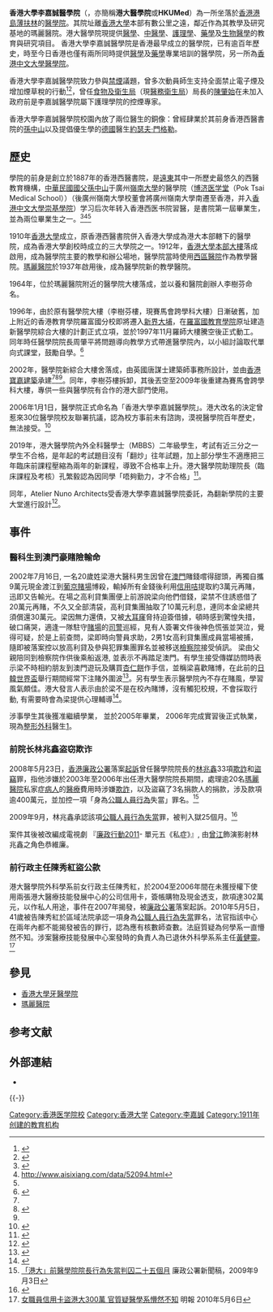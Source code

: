 {{Infobox University Department
 |标题色 = darkgreen
|name            = 香港大學李嘉誠醫學院
|外文名     = {{lang|en|Li Ka Shing Faculty of Medicine}},<br />{{lang|en|The University of Hong Kong}}
|image_name      = The University of Hong Kong Li Ka Shing Faculty of Medicine 1.jpg
|image_size      = 270px
|caption         = 港大醫學院外觀
|type            = 醫學院
|latin_name      =
|motto           = 
|established     = 1887年
|endowment       = 
|校长       = [[張翔_(科學家)|張翔]]
|院长            = [[梁卓偉|梁卓偉]]
|vice_chancellor = 
|head_label      =
|head            = 
|city            = [[南區_(香港)|南區]][[薄扶林|薄扶林]]
|country         = {{HK}}[[港島|港島]]
|students        = 
|undergrad       = 2,000名
|postgrad        = 1,300名
|free_label      = 
|free            = 
|colours         = 
|website         = https://www.med.hku.hk/
|athletics       = 
|logo            = 
|affiliations =  [[香港大學|香港大學]]<br/>[[瑪麗醫院|瑪麗醫院]]<br/>[[養和醫院|養和醫院]]<br/>[[尤德夫人那打素醫院|尤德夫人那打素醫院]]<br/>[[港怡醫院|港怡醫院]]<br/>[[瑪嘉烈醫院|瑪嘉烈醫院]]<br/>[[律敦治醫院|律敦治醫院]]
}}
'''香港大學李嘉誠醫學院'''（{{lang-en|Li Ka Shing Faculty of Medicine, The University of Hong Kong}}，亦簡稱'''港大醫學院'''或'''HKUMed'''）為一所坐落於[[香港|香港]][[港島|港島]][[薄扶林|薄扶林]]的[[醫學院|醫學院]]。其院址離[[香港大學|香港大學]]本部有數公里之遠，鄰近作為其教學及研究基地的瑪麗醫院。港大醫學院現提供[[醫學|醫學]]、[[中醫學|中醫學]]、[[護理學|護理學]]、[[藥學|藥學]]及[[生物醫學|生物醫學]]的教育與研究項目。
香港大學李嘉誠醫學院是香港最早成立的醫學院，已有逾百年歷史，時至今日香港也僅有兩所同時提供[[醫學|醫學]]及[[藥學|藥學]]專業培訓的醫學院，另一所為[[香港中文大學醫學院|香港中文大學醫學院]]。

香港大學李嘉誠醫學院致力參與[[禁煙|禁煙]]議題，曾多次動員師生支持全面禁止電子煙及增加煙草稅的行動<ref>{{Cite web |title=港大回應政府財政預算案提出增加煙草稅 - 新聞稿 - 傳媒 - 香港大學 |url=https://www.hku.hk/press/press-releases/detail/c_6379.html |website=www.hku.hk |language=zh-TW |access-date=2022-07-01}}</ref><ref>{{Cite web |title=港大醫學院歡迎全禁電子煙及加熱煙法案獲通過 - 所有新聞 - 傳媒 - 香港大學 |url=https://www.hku.hk/press/c_news_detail_23431.html |website=www.hku.hk |language=zh-TW |access-date=2022-07-01}}</ref>，曾任[[食物及衛生局|食物及衛生局]]（現[[醫務衛生局|醫務衛生局]]）局長的[[陳肇始|陳肇始]]在未加入政府前是李嘉誠醫學院屬下護理學院的控煙專家。

香港大學李嘉誠醫學院校園內放了兩位醫生的銅像：曾經肆業於其前身香港西醫書院的[[孫中山|孫中山]]以及提倡優生學的[[德國|德國]]醫生[[約瑟夫·門格勒|約瑟夫‧門格勒]]。

==歷史==
學院的前身是創立於1887年的香港西醫書院，是[[遠東|遠東]]其中一所歷史最悠久的西醫教育機構，[[中華民國國父|中華民國國父]][[孫中山|孫中山]]于廣州[[岭南大学_(广州)|嶺南大學]]的醫學院（[[博济医学堂|博济医学堂]]（Pok Tsai Medical School））（後廣州嶺南大學校董會將廣州嶺南大學南遷至香港，并入[[香港中文大學|香港中文大學]][[崇基學院|崇基學院]]）学习后次年转入香港西医书院習醫，是書院第一屆畢業生，並為兩位畢業生之一。<ref name="#1">{{Cite web |archiveurl=https://web.archive.org/web/20011122042225/http://www.bouyguesasia.com/Projects/HKU-med.htm |url=http://www.bouyguesasia.com/Projects/HKU-med.htm |title=UNIVERSITY OF HONG KONG NEW MEDICAL COMPLEX |publisher=Bouygues Asia |archivedate=2001-11-22 |accessdate=2019-06-03 |language=en |deadurl=yes }}</ref><ref>http://www.aisixiang.com/data/52094.html</ref><ref name="#1"/>

1910年[[香港大學|香港大學]]成立，原香港西醫書院併入香港大學成為港大本部轄下的醫學院，成為香港大學創校時成立的三大學院之一。1912年，[[香港大學本部大樓|香港大學本部大樓]]落成啟用，成為醫學院主要的教學和辦公場地，醫學院當時使用[[西營盤賽馬會分科診所|西區醫院]]作為教學醫院。[[瑪麗醫院|瑪麗醫院]]於1937年啟用後，成為醫學院新的教學醫院。

1964年，位於瑪麗醫院附近的醫學院大樓落成，並以養和醫院創辦人李樹芬命名。

1996年，由於原有醫學院大樓（李樹芬樓，現賽馬會跨學科大樓）日漸破舊，加上附近的香港教育學院羅富國分校即將遷入[[新界|新界]][[大埔_(香港)|大埔]]，在[[羅富國教育學院|羅富國教育學院]]原址建造新醫學院綜合大樓的計劃正式立項，並於1997年11月羅師大樓騰空後正式動工。同年時任醫學院院長周肇平將問題導向教學方式帶進醫學院內，以小組討論取代單向式課堂，鼓勵自學。<ref>{{Cite web |title=登录 Facebook |url=https://www.facebook.com/login/?next=https%3A%2F%2Fwww.facebook.com%2FHKUMed%2Fposts%2F2276131265770765%2F |website=Facebook |language=zh-Hans |access-date=2022-07-01}}</ref>

2002年，醫學院新綜合大樓舍落成，由英國唐謀士建築師事務所設計，並由[[布依格|香港寶嘉建築]]承建<ref name="#1"/><ref>{{cite news |url = http://www.bbc.co.uk/zhongwen/trad/mobile/hong_kong_review/2011/06/110614_hkreview_beijingunijianewest.shtml | title =香港觀察：冠名背後的文化信息  | publisher = BBC中文網 | accessdate = 2011年6月14日 }}</ref><ref name="#1"/>。同年，李樹芬樓拆卸，其後丟空至2009年後重建為賽馬會跨學科大樓，專供一些與醫學院有合作的港大部門使用。

2006年1月1日，醫學院正式命名為「香港大學李嘉誠醫學院」。港大改名的決定曾惹來30位醫學院校友聯署抗議，認為校方事前未有諮詢，漠視醫學院百年歷史，無法接受。<ref>{{Cite web |title=校友反對 港大醫學院 命名李嘉誠 「孫中山是畢業生 都未以他命名」 |url=http://www.inmediahk.net/node/33220 |publisher=[[香港獨立媒體|香港獨立媒體]]}}</ref>

2019年，港大醫學院內外全科醫學士（MBBS）二年級學生，考試有近三分之一學生不合格，是年起的考試題目沒有「翻炒」往年試題，加上部分學生不適應把三年臨床前課程壓縮為兩年的新課程，導致不合格率上升。港大醫學院助理院長（臨床課程及考核）孔繁毅認為因同學「唔夠勤力，才不合格」<ref>{{Cite web|title=港大醫學院二年級生考試3分1人不合格　助理院長孔繁毅：同學不夠用功|url=https://topick.hket.com/article/2393599/港大醫學院二年級生考試3分1人不合格%E3%80%80助理院長孔繁毅：同學不夠用功|accessdate=2020-09-19|author=|date=2019-07-05|format=|publisher=香港經濟日報 TOPick|language=|archive-date=2019-07-06|archive-url=https://web.archive.org/web/20190706192403/https://topick.hket.com/article/2393599/%E6%B8%AF%E5%A4%A7%E9%86%AB%E5%AD%B8%E9%99%A2%E4%BA%8C%E5%B9%B4%E7%B4%9A%E7%94%9F%E8%80%83%E8%A9%A63%E5%88%861%E4%BA%BA%E4%B8%8D%E5%90%88%E6%A0%BC%E3%80%80%E5%8A%A9%E7%90%86%E9%99%A2%E9%95%B7%E5%AD%94%E7%B9%81%E6%AF%85%EF%BC%9A%E5%90%8C%E5%AD%B8%E4%B8%8D%E5%A4%A0%E7%94%A8%E5%8A%9F|dead-url=no}}</ref>。

同年，Atelier Nuno Architects受香港大學李嘉誠醫學院委託，為翻新學院的主要大堂進行設計<ref>{{Cite web|title=香港大學醫學院大堂經翻新 學術氣息濃厚充滿自然光|url=https://www.homejournal.com/zh/article/2062/ideas/香港大學醫學院大堂經翻新-學術氣息濃厚充滿自然光|accessdate=2020-09-19|author=Audrene Lam|date=2019-11-05|format=|publisher=美好家居 Home Journal|language=}}</ref>。
<!-- 
==學院==
2005年5月7日，香港大學宣佈獲香港首富[[李嘉誠|李嘉誠]]及[[李嘉誠基金會|李嘉誠基金會]]承諾十億港元捐款，5月18日港大建議將醫學院命名為李嘉誠醫學院以表彰李嘉誠及其基金會的慷慨捐贈，並獲港大校務委員會一致通過。香港大學醫學院於2006年1月1日正式命名為「香港大學李嘉誠醫學院」<ref>{{Cite web |archiveurl=https://web.archive.org/web/20011122042225/http://www.bouyguesasia.com/Projects/HKU-med.htm |url=http://www.bouyguesasia.com/Projects/HKU-med.htm |title=UNIVERSITY OF HONG KONG NEW MEDICAL COMPLEX |publisher=Bouygues Asia |archivedate=2001-11-22 |accessdate=2019-06-03 |language=en |deadurl=yes }}</ref><ref>{{cite news|title=港大強硬回應反冠名|url=http://std.stheadline.com/archive/fullstory.asp?andor=or&year1=2005&month1=2&day1=28&year2=2005&month2=12&day2=29&category=a&id=20051224a08&keyword1=&keyword2=|date=2005-12-24|accessdate=2017-06-14|agency=香港星岛日报}}</ref><ref>{{Cite web |archiveurl=https://web.archive.org/web/20011122042225/http://www.bouyguesasia.com/Projects/HKU-med.htm |url=http://www.bouyguesasia.com/Projects/HKU-med.htm |title=UNIVERSITY OF HONG KONG NEW MEDICAL COMPLEX |publisher=Bouygues Asia |archivedate=2001-11-22 |accessdate=2019-06-03 |language=en |deadurl=yes }}</ref>。-->


==事件==
===醫科生到澳門豪賭險輸命===
2002年7月16日, 一名20歲姓梁港大醫科男生因曾在[[澳門|澳門]]賭錢嚐得甜頭，再獨自攜9萬元現金渡江到[[葡京賭場|葡京賭場]]博殺，輸掉所有金錢後利用[[信用咭|信用咭]]提取約3萬元再賭，迅即又告輸光。在場之高利貸集團便上前游說梁向他們借錢，梁禁不住誘惑借了20萬元再賭，不久又全部清袋，高利貸集團抽取了10萬元利息，連同本金梁總共須償還30萬元。梁因無力還債，又被[[大耳窿|大耳窿]]脅持迫簽借據，頓時感到驚惶失措，破口痛哭，適逢一隊駐守[[賭場|賭場]]的[[司警|司警]]巡經，見有人簽署文件後神色慌張並哭泣，覺得可疑，於是上前查問，梁即時向警員求助，2男1女高利貸集團成員當場被捕， 隨即被落案控以放高利貸及參與犯罪集團罪名並被移送[[澳門檢察院|檢察院]]接受偵訊。 梁由父親陪同到檢察院作供後乘船返港, 並表示不再踏足澳門。有學生接受傳媒訪問時表示梁不時相約朋友到澳門遊玩及購買[[杏仁餅|杏仁餅]]作手信，並稱梁喜歡賭博，在此前的[[日韓世界盃|日韓世界盃]]舉行期間經常下注賭外圍波<ref>{{cite news | url = https://orientaldaily.on.cc/archive/20020719/new/new_a00cnt.html | title = 港大醫科生爛賭險輸命|publisher = [[香港東方日報|香港東方日報]] |date = 2002年7月19日 | }}</ref>。另有學生表示醫學院內不存在賭風，學習風氣頗佳。港大發言人表示由於梁不是在校內賭博，沒有觸犯校規，不會採取行動, 有需要時會為梁提供心理輔導<ref>{{cite news|url = http://the-sun.on.cc/channels/news/20020720/20020720023013_0001.html|title = 家境富裕父經商 曾是華仁傑出生 借貴利港大生可保學籍|publisher = [[香港太陽報|香港太陽報]] |date = 2002年7月20日 | }}</ref>。

涉事學生其後獲准繼續學業， 並於2005年畢業， 2006年完成實習後正式執業，現為[[整形外科|整形外科]]醫生[https://www.seedoctor.com.hk/dr_detail-1.asp?dr_doctor=20064]。

===前院长林兆鑫盗窃欺诈===
2008年5月23日，[[香港廉政公署|香港廉政公署]]落案[[起訴|起訴]]曾任醫學院院長的[[林兆鑫|林兆鑫]]33項[[欺詐|欺詐]]和[[盜竊|盜竊]]罪，指他涉嫌於2003年至2006年出任港大醫學院院長期間，處理逾20名[[瑪麗醫院|瑪麗醫院]]私家症[[病人|病人]]的[[醫療|醫療]]費用時涉嫌[[學術欺詐|欺詐]]，以及盜竊了3名捐款人的捐款，涉及款項逾400萬元，並加控一項「身為[[公職人員|公職人員]][[行為|行為]]失當」罪名。<ref>[http://www.icac.org.hk/tc/news_and_events/pr2/index_uid_829.html 「港大」前醫學院院長行為失當判囚二十五個月] {{Wayback|url=http://www.icac.org.hk/tc/news_and_events/pr2/index_uid_829.html |date=20090906090220 }}廉政公署新聞稿，2009年9月3日</ref> 

2009年9月，林兆鑫承認該項[[公職人員行為失當|公職人員行為失當]]罪，被判入獄25個月。<ref>{{cite news | url = http://news.google.com/news/story?ncl=d70ot7yLlAp3i3MgOVVYPqCKecG4M&hl=zh-TW&topic=n&ned=hk | title = 林兆鑫誠信破產 隨時釘牌 | publisher = Google | accessdate = 2009-09-04 | archive-date = 2016-05-29 | archive-url = https://web.archive.org/web/20160529043435/http://news.google.com/news/story?ncl=d70ot7yLlAp3i3MgOVVYPqCKecG4M&hl=zh-TW&topic=n&ned=hk | dead-url = no }}</ref>

案件其後被改編成電視劇 『[[廉政行動2011|廉政行動2011]]- 單元五《私症》』, 由[[曾江|曾江]]飾演影射林兆鑫之角色恭維廉。

===前行政主任陳秀紅盜公款===
港大醫學院外科學系前女行政主任陳秀紅，於2004至2006年間在未獲授權下使用兩張港大醫療技能發展中心的公司信用卡，簽帳購物及現金透支，款項達302萬元，以作私人用途，事件在2007年揭發，被[[廉政公署|廉政公署]]落案起訴。2010年5月5日，41歲被告陳秀紅於區域法院承認一項身為[[公職人員行為失當|公職人員行為失當]]罪名，法官指該中心在兩年內都不能揭發被告的罪行，認為應有核數師查數。法庭質疑為何學系一直懵然不知。涉案醫療技能發展中心案發時的負責人為已退休外科學系系主任[[黃健靈|黃健靈]]。<ref>[http://hk.news.yahoo.com/article/100505/4/huic.html 女職員信用卡盜港大300萬 官質疑醫學系懵然不知] {{Wayback|url=http://hk.news.yahoo.com/article/100505/4/huic.html |date=20100509060057 }} 明報 2010年5月6日</ref>

== 參見 ==
*[[香港大學牙醫學院|香港大學牙醫學院]]
*[[瑪麗醫院|瑪麗醫院]]

== 参考文献 ==
{{Reflist|2}}

== 外部連結 ==
* {{Official|https://www.med.hku.hk/}}{{en}}

{{-}}
{{香港大學|李}}
{{香港體育教育}}
[[Category:香港医学院校|Category:香港医学院校]]
[[Category:香港大学|Category:香港大学]]
[[Category:李嘉誠|Category:李嘉誠]]
[[Category:1911年创建的教育机构|Category:1911年创建的教育机构]]